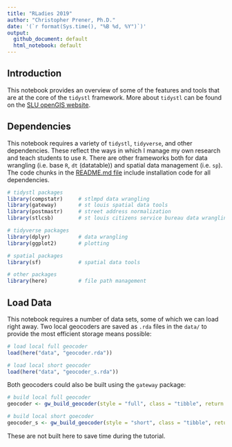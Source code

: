 ```yaml
---
title: "RLadies 2019"
author: "Christopher Prener, Ph.D."
date: '(`r format(Sys.time(), "%B %d, %Y")`)'
output: 
  github_document: default
  html_notebook: default 
---
```


## Introduction
This notebook provides an overview of some of the features and tools that are at the core of the `tidystl` framework. More about `tidystl` can be found on the [SLU openGIS website](https://slu-opengis.github.io/news/tidystl_annoucement/).

## Dependencies
This notebook requires a variety of `tidystl`, `tidyverse`, and other dependencies. These reflect the ways in which I manage my own research and teach students to use `R`. There are other frameworks both for data wrangling (i.e. base `R`, `dt` (datatable)) and spatial data management (i.e. `sp`). The code chunks in the [README.md file](https://github.com/slu-openGIS/rladies19/blob/master/README.md) include installation code for all dependencies.

```r
# tidystl packages
library(compstatr)     # stlmpd data wrangling
library(gateway)       # st louis spatial data tools
library(postmastr)     # street address normalization
library(stlcsb)        # st louis citizens service bureau data wrangling

# tidyverse packages
library(dplyr)         # data wrangling
library(ggplot2)       # plotting

# spatial packages
library(sf)            # spatial data tools

# other packages
library(here)          # file path management
```

## Load Data
This notebook requires a number of data sets, some of which we can load right away. Two local geocoders are saved as `.rda` files in the `data/` to provide the most efficient storage means possible:

```r
# load local full geocoder
load(here("data", "geocoder.rda"))

# load local short geocoder
load(here("data", "geocoder_s.rda"))
```

Both geocoders could also be built using the `gateway` package:

```r
# build local full geocoder
geocoder <- gw_build_geocoder(style = "full", class = "tibble", return = "coords")

# build local short goecoder
geocoder_s <- gw_build_geocoder(style = "short", class = "tibble", return = "coords")
```

These are not built here to save time during the tutorial.
